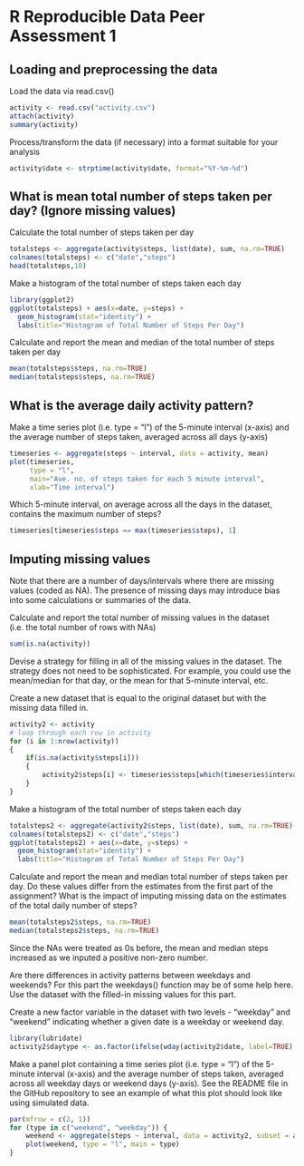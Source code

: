 R Reproducible Data Peer Assessment 1
========================================================

## Loading and preprocessing the data

Load the data via read.csv()
```r
activity <- read.csv("activity.csv")
attach(activity)
summary(activity)
```

Process/transform the data (if necessary) into a format suitable for your analysis
```r
activity$date <- strptime(activity$date, format="%Y-%m-%d")
```

## What is mean total number of steps taken per day? (Ignore missing values)

Calculate the total number of steps taken per day
```r
totalsteps <- aggregate(activity$steps, list(date), sum, na.rm=TRUE)
colnames(totalsteps) <- c("date","steps")
head(totalsteps,10)
```

Make a histogram of the total number of steps taken each day
```r
library(ggplot2)
ggplot(totalsteps) + aes(x=date, y=steps) +
  geom_histogram(stat="identity") + 
  labs(title="Histogram of Total Number of Steps Per Day")
```

Calculate and report the mean and median of the total number of steps taken per day
```r
mean(totalsteps$steps, na.rm=TRUE)
median(totalsteps$steps, na.rm=TRUE)
```

## What is the average daily activity pattern?

Make a time series plot (i.e. type = "l") of the 5-minute interval (x-axis) and the average number of steps taken, averaged across all days (y-axis)
```r
timeseries <- aggregate(steps ~ interval, data = activity, mean)
plot(timeseries, 
     type = "l", 
     main="Ave. no. of steps taken for each 5 minute interval",
     xlab="Time interval")
```

Which 5-minute interval, on average across all the days in the dataset, contains the maximum number of steps?
```r
timeseries[timeseries$steps == max(timeseries$steps), 1]
```

## Imputing missing values

Note that there are a number of days/intervals where there are missing values (coded as NA). The presence of missing days may introduce bias into some calculations or summaries of the data.

Calculate and report the total number of missing values in the dataset (i.e. the total number of rows with NAs)
```r
sum(is.na(activity))
```
Devise a strategy for filling in all of the missing values in the dataset. The strategy does not need to be sophisticated. For example, you could use the mean/median for that day, or the mean for that 5-minute interval, etc.

Create a new dataset that is equal to the original dataset but with the missing data filled in.
```r
activity2 <- activity
# loop through each row in activity
for (i in 1:nrow(activity)) 
{
    if(is.na(activity$steps[i])) 
    {
        activity2$steps[i] <- timeseries$steps[which(timeseries$interval==activity$interval[i])]
    }
}
```
Make a histogram of the total number of steps taken each day
```r
totalsteps2 <- aggregate(activity2$steps, list(date), sum, na.rm=TRUE)
colnames(totalsteps2) <- c("date","steps")
ggplot(totalsteps2) + aes(x=date, y=steps) +
  geom_histogram(stat="identity") + 
  labs(title="Histogram of Total Number of Steps Per Day")
```
Calculate and report the mean and median total number of steps taken per day. Do these values differ from the estimates from the first part of the assignment? What is the impact of imputing missing data on the estimates of the total daily number of steps?
```r
mean(totalsteps2$steps, na.rm=TRUE)
median(totalsteps2$steps, na.rm=TRUE)
```
Since the NAs were treated as 0s before, the mean and median steps increased as we inputed a positive non-zero number.

Are there differences in activity patterns between weekdays and weekends? For this part the weekdays() function may be of some help here. Use the dataset with the filled-in missing values for this part.

Create a new factor variable in the dataset with two levels - "weekday" and "weekend" indicating whether a given date is a weekday or weekend day.

```r
library(lubridate)
activity2$daytype <- as.factor(ifelse(wday(activity2$date, label=TRUE) %in% c("Sat", "Sun"), "weekend", "weekday"))

```

Make a panel plot containing a time series plot (i.e. type = "l") of the 5-minute interval (x-axis) and the average number of steps taken, averaged across all weekday days or weekend days (y-axis). See the README file in the GitHub repository to see an example of what this plot should look like using simulated data.
```r

par(mfrow = c(2, 1))
for (type in c("weekend", "weekday")) {
    weekend <- aggregate(steps ~ interval, data = activity2, subset = activity2$daytype == type, FUN = mean)
    plot(weekend, type = "l", main = type)
}
```

